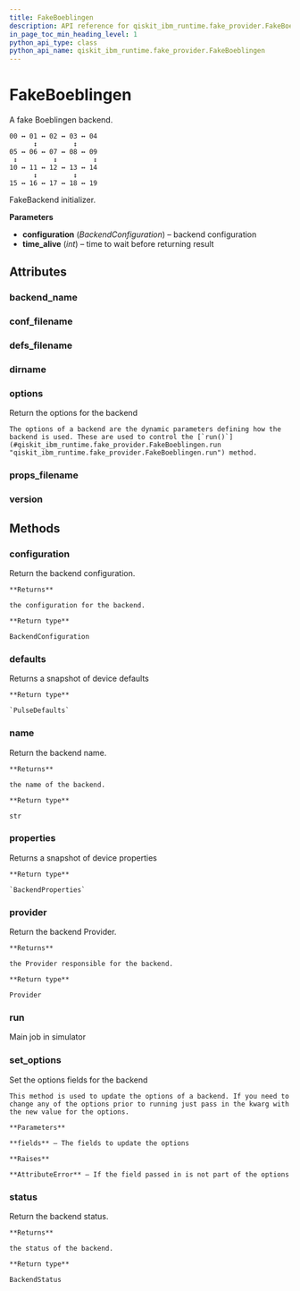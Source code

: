 ```yaml
---
title: FakeBoeblingen
description: API reference for qiskit_ibm_runtime.fake_provider.FakeBoeblingen
in_page_toc_min_heading_level: 1
python_api_type: class
python_api_name: qiskit_ibm_runtime.fake_provider.FakeBoeblingen
---
```


# FakeBoeblingen

<Class id="qiskit_ibm_runtime.fake_provider.FakeBoeblingen" isDedicatedPage={true} github="https://github.com/Qiskit/qiskit-ibm-runtime/tree/stable/0.30/qiskit_ibm_runtime/fake_provider/backends/boeblingen/fake_boeblingen.py#L42-L60" signature="FakeBoeblingen" modifiers="class">
  A fake Boeblingen backend.

  ```text
  00 ↔ 01 ↔ 02 ↔ 03 ↔ 04
        ↕         ↕
  05 ↔ 06 ↔ 07 ↔ 08 ↔ 09
   ↕         ↕         ↕
  10 ↔ 11 ↔ 12 ↔ 13 ↔ 14
        ↕         ↕
  15 ↔ 16 ↔ 17 ↔ 18 ↔ 19
  ```

  FakeBackend initializer.

  **Parameters**

  *   **configuration** (*BackendConfiguration*) – backend configuration
  *   **time\_alive** (*int*) – time to wait before returning result

  ## Attributes

  ### backend\_name

  <Attribute id="qiskit_ibm_runtime.fake_provider.FakeBoeblingen.backend_name" attributeValue="'fake_boeblingen'" />

  ### conf\_filename

  <Attribute id="qiskit_ibm_runtime.fake_provider.FakeBoeblingen.conf_filename" attributeValue="'conf_boeblingen.json'" />

  ### defs\_filename

  <Attribute id="qiskit_ibm_runtime.fake_provider.FakeBoeblingen.defs_filename" attributeValue="'defs_boeblingen.json'" />

  ### dirname

  <Attribute id="qiskit_ibm_runtime.fake_provider.FakeBoeblingen.dirname" attributeValue="'/home/runner/work/qiskit-ibm-runtime/qiskit-ibm-runtime/qiskit_ibm_runtime/fake_provider/backends/boeblingen'" />

  ### options

  <Attribute id="qiskit_ibm_runtime.fake_provider.FakeBoeblingen.options">
    Return the options for the backend

    The options of a backend are the dynamic parameters defining how the backend is used. These are used to control the [`run()`](#qiskit_ibm_runtime.fake_provider.FakeBoeblingen.run "qiskit_ibm_runtime.fake_provider.FakeBoeblingen.run") method.
  </Attribute>

  ### props\_filename

  <Attribute id="qiskit_ibm_runtime.fake_provider.FakeBoeblingen.props_filename" attributeValue="'props_boeblingen.json'" />

  ### version

  <Attribute id="qiskit_ibm_runtime.fake_provider.FakeBoeblingen.version" attributeValue="1" />

  ## Methods

  ### configuration

  <Function id="qiskit_ibm_runtime.fake_provider.FakeBoeblingen.configuration" signature="configuration()">
    Return the backend configuration.

    **Returns**

    the configuration for the backend.

    **Return type**

    BackendConfiguration
  </Function>

  ### defaults

  <Function id="qiskit_ibm_runtime.fake_provider.FakeBoeblingen.defaults" github="https://github.com/Qiskit/qiskit-ibm-runtime/tree/stable/0.30/qiskit_ibm_runtime/fake_provider/fake_pulse_backend.py#L29-L33" signature="defaults()">
    Returns a snapshot of device defaults

    **Return type**

    `PulseDefaults`
  </Function>

  ### name

  <Function id="qiskit_ibm_runtime.fake_provider.FakeBoeblingen.name" signature="name()">
    Return the backend name.

    **Returns**

    the name of the backend.

    **Return type**

    str
  </Function>

  ### properties

  <Function id="qiskit_ibm_runtime.fake_provider.FakeBoeblingen.properties" github="https://github.com/Qiskit/qiskit-ibm-runtime/tree/stable/0.30/qiskit_ibm_runtime/fake_provider/fake_qasm_backend.py#L43-L47" signature="properties()">
    Returns a snapshot of device properties

    **Return type**

    `BackendProperties`
  </Function>

  ### provider

  <Function id="qiskit_ibm_runtime.fake_provider.FakeBoeblingen.provider" signature="provider()">
    Return the backend Provider.

    **Returns**

    the Provider responsible for the backend.

    **Return type**

    Provider
  </Function>

  ### run

  <Function id="qiskit_ibm_runtime.fake_provider.FakeBoeblingen.run" github="https://github.com/Qiskit/qiskit-ibm-runtime/tree/stable/0.30/qiskit_ibm_runtime/fake_provider/fake_backend.py#L744-L775" signature="run(run_input, **kwargs)">
    Main job in simulator
  </Function>

  ### set\_options

  <Function id="qiskit_ibm_runtime.fake_provider.FakeBoeblingen.set_options" signature="set_options(**fields)">
    Set the options fields for the backend

    This method is used to update the options of a backend. If you need to change any of the options prior to running just pass in the kwarg with the new value for the options.

    **Parameters**

    **fields** – The fields to update the options

    **Raises**

    **AttributeError** – If the field passed in is not part of the options
  </Function>

  ### status

  <Function id="qiskit_ibm_runtime.fake_provider.FakeBoeblingen.status" signature="status()">
    Return the backend status.

    **Returns**

    the status of the backend.

    **Return type**

    BackendStatus
  </Function>
</Class>

